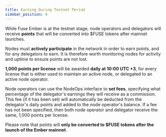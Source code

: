 ```yaml
---
title: Earning During Testnet Period
sidebar_position: 4
---
```


While Fuse Ember is at the testnet stage, node operators and delegators will receive **points** that will be converted into $FUSE tokens after mainnet launches.

Nodes must **actively participate** in the network in order to earn points, and for any delegators to earn. It is therefore worth monitoring nodes for activity and uptime to ensure points are not lost.

**1,000 points per license** will be awarded **daily at 10:00 UTC +3**, for every license that is either used to maintain an active node, or delegated to an active node operator.

Node operators can use the NodeOps interface to **set fees**, specifying what percentage of the delegator's earnings they will receive as a commission. This fee (if it has been set) will automatically be deducted from the delegator's daily points and added to the node operator's balance. If a fee has not been specified, then both node operator and delegator receive the same, 1,000 points per license.

Please note that points will **only be converted to $FUSE tokens after the launch of the Ember mainnet**.

